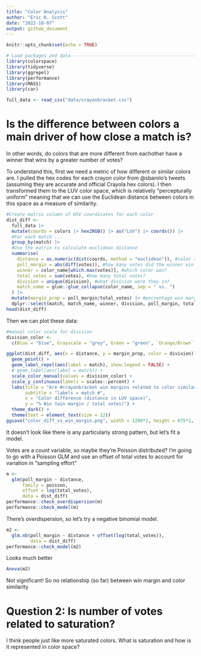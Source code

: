 ```yaml
---
title: "Color Analysis"
author: "Eric R. Scott"
date: "2022-10-07"
output: github_document
---
```


```r
knitr::opts_chunk$set(echo = TRUE)
```

```r
# Load packages and data --------------------------------------------------
library(colorspace)
library(tidyverse)
library(ggrepel)
library(performance)
library(MASS)
library(car)

full_data <- read_csv("data/crayonbracket.csv")
```

# Is the difference between colors a main driver of how close a match is?

In other words, do colors that are more different from eachother have a winner that wins by a greater number of votes?

To understand this, first we need a metric of how different or similar colors are.  I pulled the hex codes for each crayon color from @sbarolo's tweets (assuming they are accurate and official Crayola hex colors).  I then transformed them to the LUV color space, which is relatively "percepturally uniform" meaning that we can use the Euclidean distance between colors in this space as a measure of similarity.

```r
#Create matrix column of HSV coordinates for each color
dist_diff <- 
  full_data |>
  mutate(coords = colors |> hex2RGB() |> as("LUV") |> coords()) |> 
  #For each match ...
  group_by(match) |> 
  #Use the matrix to calculate euclidean distance
  summarise(
    distance = as.numeric(dist(coords, method = "euclidean")), #color similarity
    poll_margin = abs(diff(votes)), #how many votes did the winner win by?
    winner = color_name[which.max(votes)], #which color won?
    total_votes = sum(votes), #how many total votes?
    division = unique(division), #what division were they in?
    match_name = glue::glue_collapse(color_name, sep = " vs. ")
  ) |> 
  mutate(margin_prop = poll_margin/total_votes) |> #percentage win margin
  dplyr::select(match, match_name, winner, division, poll_margin, total_votes, margin_prop, distance)
head(dist_diff)
```

Then we can plot these data:

```r
#manual color scale for division
division_color <- 
  c(Blue = "blue", Grayscale = "grey", Green = "green", `Orange/Brown` = "brown", Pink = "pink", Purple = "purple", Red = "red", Yellow = "goldenrod")

ggplot(dist_diff, aes(x = distance, y = margin_prop, color = division)) + 
  geom_point() +
  geom_label_repel(aes(label = match), show.legend = FALSE) +
  # geom_label(aes(label = match)) +
  scale_color_manual(values = division_color) +
  scale_y_continuous(labels = scales::percent) +
  labs(title = "Are #crayonbracket win margins related to color similarity?",
       subtitle = "labels = match #",
       x = "Color difference (distance in LUV space)",
       y = "% Win (win margin / total votes)") +
  theme_dark() +
  theme(text = element_text(size = 12))
ggsave("color_diff_vs_win_margin.png", width = 1200*2, height = 675*2, unit = "px")
```

It doesn't look like there is any particularly strong pattern, but let's fit a model.

Votes are a count variable, so maybe they're Poisson distributed?  I'm going to go with a Poisson GLM and use an offset of total votes to account for variation in "sampling effort"

```r
m <- 
  glm(poll_margin ~ distance,
      family = poisson,
      offset = log(total_votes),
      data = dist_diff)
performance::check_overdispersion(m)
performance::check_model(m)
```

There's overdispersion, so let's try a negative binomial model.

```r
m2 <- 
  glm.nb(poll_margin ~ distance + offset(log(total_votes)),
         data = dist_diff)
performance::check_model(m2)
```

Looks much better

```r
Anova(m2)
```

Not significant! So no relationship (so far) between win margin and color similarity

# Question 2: Is number of votes related to saturation?

I think people just like more saturated colors.  What is saturation and how is it represented in color space?
